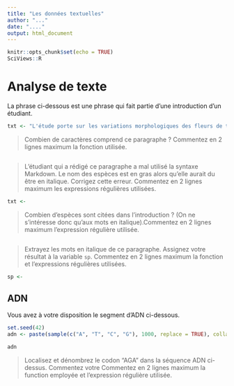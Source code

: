 ```yaml
---
title: "Les données textuelles"
author: "..."
date: "...."
output: html_document
---
```


```r
knitr::opts_chunk$set(echo = TRUE)
SciViews::R
```

# Analyse de texte

La phrase ci-dessous est une phrase qui fait partie d'une introduction d'un étudiant.

```r
txt <- "L'étude porte sur les variations morphologiques des fleurs de trois espèces d'iris que sont **Iris setosa** Pall. ex Link (1820) , **Iris versicolor** L. (1753) et **Iris virginica** L.. Ces espèces appartiennent à la famille des Iridaceae. Ces trois espèces se développent dans des milieux humides."
```

> Combien de caractères comprend ce paragraphe ? Commentez en 2 lignes maximum la fonction utilisée. 

```r

```

> L'étudiant qui a rédigé ce paragraphe a mal utilisé la syntaxe Markdown. Le nom des espèces est en gras alors qu'elle aurait du être en italique. Corrigez cette erreur. Commentez en 2 lignes maximum les expressions régulières utilisées. 

```r
txt <- 
```

> Combien d'espèces sont citées dans l'introduction ? (On ne s'intéresse donc qu'aux mots en italique).Commentez en 2 lignes maximum l'expression régulière utilisée. 

```r

```

> Extrayez les mots en italique de ce paragraphe. Assignez votre résultat à la variable `sp`. Commentez en 2 lignes maximum la fonction et l'expressions régulières utilisées. 

```r
sp <- 
```

## ADN

Vous avez à votre disposition le segment d'ADN ci-dessous.

```r
set.seed(42)
adn <- paste(sample(c("A", "T", "C", "G"), 1000, replace = TRUE), collapse = "")

adn
```
> Localisez et dénombrez le codon "AGA" dans la séquence ADN ci-dessus. Commentez votre  Commentez en 2 lignes maximum la function employée et l'expression régulière utilisée. 

```r

```




